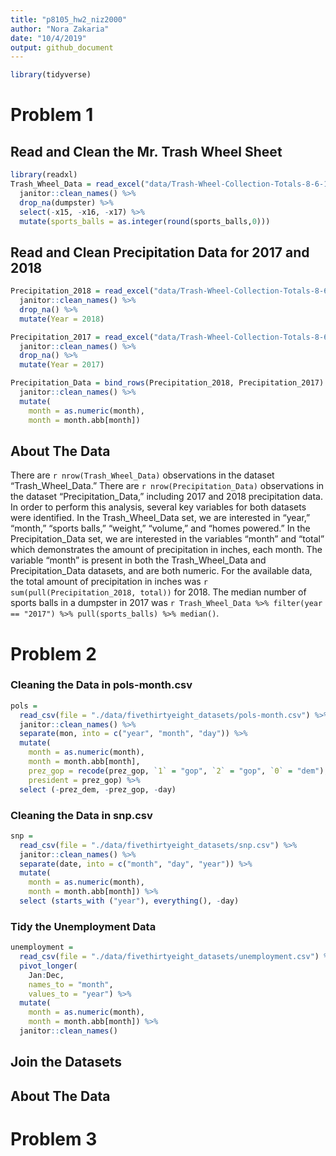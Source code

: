 ```yaml
---
title: "p8105_hw2_niz2000"
author: "Nora Zakaria"
date: "10/4/2019"
output: github_document
---
```

```r
library(tidyverse)
```

# Problem 1

## Read and Clean the Mr. Trash Wheel Sheet
```r
library(readxl)
Trash_Wheel_Data = read_excel("data/Trash-Wheel-Collection-Totals-8-6-19.xlsx", 1) %>%
  janitor::clean_names() %>%
  drop_na(dumpster) %>%
  select(-x15, -x16, -x17) %>%
  mutate(sports_balls = as.integer(round(sports_balls,0)))
```

## Read and Clean Precipitation Data for 2017 and 2018
```r
Precipitation_2018 = read_excel("data/Trash-Wheel-Collection-Totals-8-6-19.xlsx", 5, skip=1) %>%
  janitor::clean_names() %>%
  drop_na() %>%
  mutate(Year = 2018)
```

```r
Precipitation_2017 = read_excel("data/Trash-Wheel-Collection-Totals-8-6-19.xlsx", 6, skip=1) %>%
  janitor::clean_names() %>%
  drop_na() %>%
  mutate(Year = 2017)
```

```r
Precipitation_Data = bind_rows(Precipitation_2018, Precipitation_2017) %>%
  janitor::clean_names() %>%
  mutate(
    month = as.numeric(month),
    month = month.abb[month])
```

## About The Data

There are `r nrow(Trash_Wheel_Data)` observations in the dataset "Trash_Wheel_Data." There are `r nrow(Precipitation_Data)` observations in the dataset "Precipitation_Data," including 2017 and 2018 precipitation data. In order to perform this analysis, several key variables for both datasets were identified. In the Trash_Wheel_Data set, we are interested in "year," "month," "sports balls," "weight," "volume," and "homes powered." In the Precipitation_Data set, we are interested in the variables "month" and "total" which demonstrates the amount of precipitation in inches, each month. The variable "month" is present in both the Trash_Wheel_Data and Precipitation_Data datasets, and are both numeric. For the available data, the total amount of precipitation in inches was `r sum(pull(Precipitation_2018, total))` for 2018. The median number of sports balls in a dumpster in 2017 was `r Trash_Wheel_Data %>% filter(year == "2017") %>% pull(sports_balls) %>% median()`. 


# Problem 2

### Cleaning the Data in pols-month.csv
```r
pols = 
  read_csv(file = "./data/fivethirtyeight_datasets/pols-month.csv") %>%
  janitor::clean_names() %>%
  separate(mon, into = c("year", "month", "day")) %>%
  mutate(
    month = as.numeric(month),
    month = month.abb[month],
    prez_gop = recode(prez_gop, `1` = "gop", `2` = "gop", `0` = "dem"), 
    president = prez_gop) %>%
  select (-prez_dem, -prez_gop, -day)
```

### Cleaning the Data in snp.csv
```r
snp = 
  read_csv(file = "./data/fivethirtyeight_datasets/snp.csv") %>%
  janitor::clean_names() %>%
  separate(date, into = c("month", "day", "year")) %>%
  mutate(
    month = as.numeric(month),
    month = month.abb[month]) %>%
  select (starts_with ("year"), everything(), -day)
```

### Tidy the Unemployment Data
```r
unemployment =
  read_csv(file = "./data/fivethirtyeight_datasets/unemployment.csv") %>%
  pivot_longer(
    Jan:Dec, 
    names_to = "month",
    values_to = "year") %>%
  mutate(
    month = as.numeric(month),
    month = month.abb[month]) %>%
  janitor::clean_names()
```


## Join the Datasets


## About The Data



# Problem 3